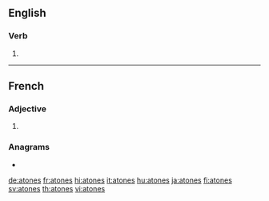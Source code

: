==English==

===Verb===
{{head|en|verb form}}

# {{en-third-person singular of|atone}}

----

==French==

===Adjective===
{{fr-adj-form}} {{g|p}}

# {{plural of|atone|lang=fr}}

===Anagrams===
* {{l|fr|sonate}}

[[de:atones]]
[[fr:atones]]
[[hi:atones]]
[[it:atones]]
[[hu:atones]]
[[ja:atones]]
[[fi:atones]]
[[sv:atones]]
[[th:atones]]
[[vi:atones]]